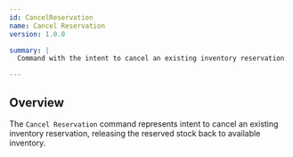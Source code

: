 ```yaml
---
id: CancelReservation
name: Cancel Reservation
version: 1.0.0

summary: |
  Command with the intent to cancel an existing inventory reservation

---
```


## Overview

The `Cancel Reservation` command represents intent to cancel an existing inventory reservation, releasing the reserved stock back to available inventory.

<NodeGraph />
